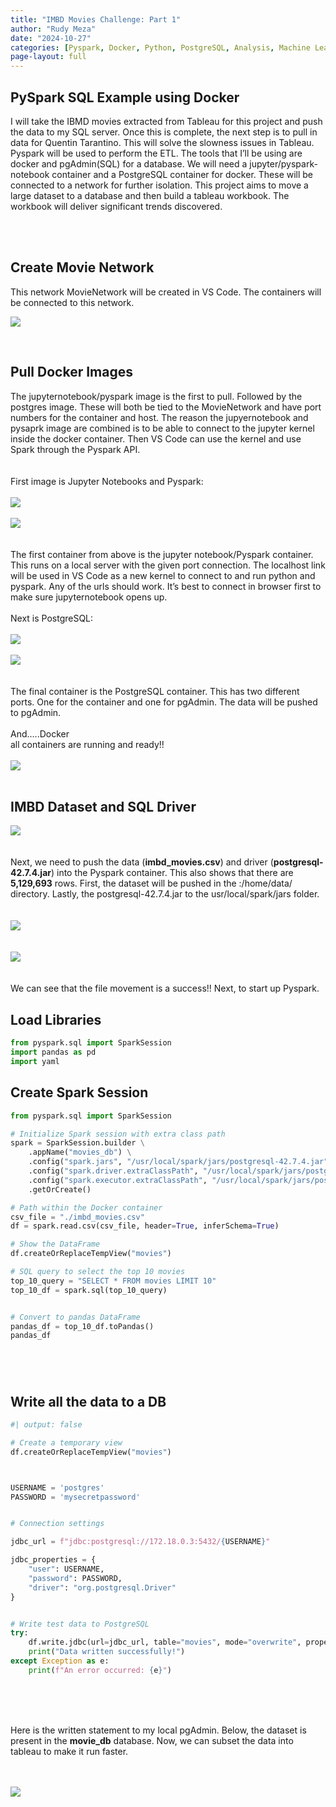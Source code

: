 ```yaml
---
title: "IMBD Movies Challenge: Part 1"
author: "Rudy Meza"
date: "2024-10-27"
categories: [Pyspark, Docker, Python, PostgreSQL, Analysis, Machine Learning]
page-layout: full
---
```


<div class="markdown-text">

# PySpark SQL Example using Docker


I will take the IBMD movies extracted from Tableau for this project and push the data to my SQL server. Once this is complete, the next step is to pull in data for Quentin Tarantino. This will solve the slowness issues in Tableau. Pyspark will be used to perform the ETL. The tools that I’ll be using are docker and pgAdmin(SQL) for a database. We will need a jupyter/pyspark-notebook container and a PostgreSQL container for docker. These will be connected to a network for further isolation. This project aims to move a large dataset to a database and then build a tableau workbook. The workbook will deliver significant trends discovered.
</div>

<br>
<br>

<div class="markdown-text">

## Create Movie Network

This network MovieNetwork will be created in VS Code. The containers will be connected to this network. 

![](images/network.png)

</div>
<br>

<div class="markdown-text">

## Pull Docker Images

The jupyternotebook/pyspark image is the first to pull. Followed by the postgres image. These will both be tied to the MovieNetwork and have port numbers for the container and host.
The reason the jupyernotebook and pysaprk image are combined is to be able to connect to the jupyter kernel inside the docker container. Then VS Code can use the kernel and use Spark through the Pyspark API.
<br>
<br>
<br>
First image is Jupyter Notebooks and Pyspark:
<br>
<br>
![](images/jupyter_one.png)
<br>
<br>
![](images/jupyter_two.png)
<br>
<br>
<br>
The first container from above is the jupyter notebook/Pyspark container. This runs on a local server with the given port connection. The localhost link will be used in VS Code as a new kernel to connect to and run python and pyspark. Any of the urls should work. It's best to connect in browser first to make sure jupyternotebook opens up.
<br>
<br>
Next is PostgreSQL:
<br>
<br>
![](images/postgres_one.png)
<br>
<br>
![](images/postgres_two.png)
<br>
<br>
<br>
The final container is the PostgreSQL container. This has two different ports. One for the container and one for pgAdmin. The data will be pushed to pgAdmin.
<br>
<br>
And.....Docker
<br>
all containers are running and ready!!
<br>
<br>
![](images/docker.png)
<br>
<br>

## IMBD Dataset and SQL Driver

![](images/imbd_driver.png)
<br>
<br>
<br>
Next, we need to push the data (**imbd_movies.csv**) and driver (**postgresql-42.7.4.jar**) into the Pyspark container. This also shows that there are **5,129,693** rows. First, the dataset will be pushed in the :/home/data/ directory. Lastly, the postgresql-42.7.4.jar to the usr/local/spark/jars folder.
<br>
<br>
<br>
![](images/dataset.png)
<br>
<br>
<br>
![](images/docker2.png)
<br>
<br>
<br>
We can see that the file movement is a success!! Next, to start up Pyspark.
</div>
## Load Libraries 


```python

from pyspark.sql import SparkSession
import pandas as pd
import yaml


```


## Create Spark Session


```python




from pyspark.sql import SparkSession

# Initialize Spark session with extra class path
spark = SparkSession.builder \
    .appName("movies_db") \
    .config("spark.jars", "/usr/local/spark/jars/postgresql-42.7.4.jar") \
    .config("spark.driver.extraClassPath", "/usr/local/spark/jars/postgresql-42.7.4.jar") \
    .config("spark.executor.extraClassPath", "/usr/local/spark/jars/postgresql-42.7.4.jar") \
    .getOrCreate()

# Path within the Docker container
csv_file = "./imbd_movies.csv"
df = spark.read.csv(csv_file, header=True, inferSchema=True)

# Show the DataFrame
df.createOrReplaceTempView("movies")

# SQL query to select the top 10 movies
top_10_query = "SELECT * FROM movies LIMIT 10"
top_10_df = spark.sql(top_10_query)


# Convert to pandas DataFrame
pandas_df = top_10_df.toPandas()
pandas_df






```





## Write all the data to a DB



```python

#| output: false

# Create a temporary view
df.createOrReplaceTempView("movies")



USERNAME = 'postgres'
PASSWORD = 'mysecretpassword'


# Connection settings

jdbc_url = f"jdbc:postgresql://172.18.0.3:5432/{USERNAME}"

jdbc_properties = {
    "user": USERNAME,
    "password": PASSWORD,
    "driver": "org.postgresql.Driver"
}


# Write test data to PostgreSQL
try:
    df.write.jdbc(url=jdbc_url, table="movies", mode="overwrite", properties=jdbc_properties)
    print("Data written successfully!")
except Exception as e:
    print(f"An error occurred: {e}")


```

<br>
<br>
<br>
<div class="markdown-text">

Here is the written statement to my local pgAdmin. Below, the dataset is present in the **movie_db** database. Now, we can subset the data into tableau to make it run faster.
<br>
<br>
<br>

![](images/movie_db)


</div>
<br>
<br>
<br>

